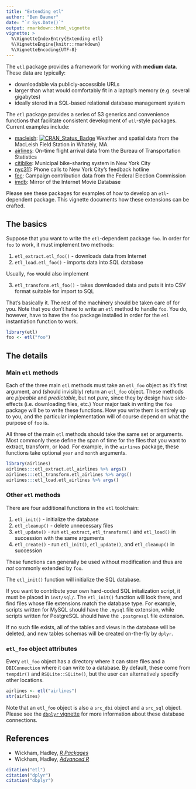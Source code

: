 ```yaml
---
title: "Extending etl"
author: "Ben Baumer"
date: "`r Sys.Date()`"
output: rmarkdown::html_vignette
vignette: >
  %\VignetteIndexEntry{Extending etl}
  %\VignetteEngine{knitr::rmarkdown}
  %\VignetteEncoding{UTF-8}
---
```


The `etl` package provides a framework for working with **medium data**. These data are typically:

- downloadable via publicly-accessible URLs
- larger than what would comfortably fit in a laptop's memory (e.g. several gigabytes)
- ideally stored in a SQL-based relational database management system

The `etl` package provides a series of S3 generics and convenience functions that facilitate consistent development of `etl`-style packages. Current examples include:

- [macleish](https://github.com/beanumber/etl): [![CRAN_Status_Badge](http://www.r-pkg.org/badges/version/macleish)](https://cran.r-project.org/package=macleish)
 Weather and spatial data from the MacLeish Field Station in Whately, MA. 
- [airlines](https://github.com/beanumber/airlines): On-time flight arrival data from the Bureau of Transportation Statistics
- [citibike](https://github.com/beanumber/citibike): Municipal bike-sharing system in New York City
- [nyc311](https://github.com/beanumber/nyc311): Phone calls to New York City's feedback hotline
- [fec](https://github.com/beanumber/fec): Campaign contribution data from the Federal Election Commission
- [imdb](https://github.com/beanumber/imdb): Mirror of the Internet Movie Database

Please see these packages for examples of how to develop an `etl`-dependent package. This vignette documents how these extensions can be crafted. 

## The basics

Suppose that you want to write the `etl`-dependent package `foo`. In order for `foo` to work, it must implement two methods:

1. `etl_extract.etl_foo()` - downloads data from Internet
2. `etl_load.etl_foo()` - imports data into SQL database

Usually, `foo` would also implement

3. `etl_transform.etl_foo()` - takes downloaded data and puts it into CSV format suitable for import to SQL

That's basically it. The rest of the machinery should be taken care of for you. Note that you don't have to write an `etl` method to handle `foo`. You do, however, have to have the `foo` package installed in order for the `etl` instantiation function to work. 

```r
library(etl)
foo <- etl("foo")
```

## The details

### Main `etl` methods

Each of the three main `etl` methods must take an `etl_foo` object as it's first argument, and (should invisibly) return an `etl_foo` object. These methods are *pipeable* and *predictable*, but not *pure*, since they by design have side-effects (i.e. downloading files, etc.) Your major task in writing the `foo` package will be to write these functions. How you write them is entirely up to you, and the particular implementation will of course depend on what the purpose of `foo` is.  

All three of the main `etl` methods should take the same set or arguments. Most commonly these define the span of time for the files that you want to extract, transform, or load. For example, in the `airlines` package, these functions take optional `year` and `month` arguments.

```r
library(airlines)
airlines:::etl_extract.etl_airlines %>% args()
airlines:::etl_transform.etl_airlines %>% args()
airlines:::etl_load.etl_airlines %>% args()
```

### Other `etl` methods

There are four additional functions in the `etl` toolchain:

1. `etl_init()` - initialize the database
2. `etl_cleanup()` - delete unnecessary files
3. `etl_update()` - run `etl_extract`, `etl_transform()` and `etl_load()` in succession with the same arguments
4. `etl_create()` - run `etl_init()`, `etl_update()`, and `etl_cleanup()` in succession

These functions can generally be used without modification and thus are *not* commonly extended by `foo`. 

The `etl_init()` function will initialize the SQL database. 

If you want to contribute your own hard-coded SQL initalization script, it must be placed in `inst/sql/`. The `etl_init()` function will look there, and find files whose file extensions match the database type. For example, scripts written for MySQL should have the `.mysql` file extension, while scripts written for PostgreSQL should have the `.postgresql` file extension. 

If no such file exists, all of the tables and views in the database will be deleted, and new tables schemas will be created on-the-fly by `dplyr`. 

### `etl_foo` object attributes

Every `etl_foo` object has a directory where it can store files and a `DBIConnection` where it can write to a database. By default, these come from `tempdir()` and `RSQLite::SQLite()`, but the user can alternatively specify other locations. 

```r
airlines <- etl("airlines")
str(airlines)
```

Note that an `etl_foo` object is also a `src_dbi` object and a `src_sql` object. Please see the [`dbplyr` vignette](https://cran.r-project.org/web/packages/dbplyr/vignettes/dbplyr.html) for more information about these database connections. 

## References

- Wickham, Hadley, [*R Packages*](http://r-pkgs.had.co.nz/)
- Wickham, Hadley, [*Advanced R*](http://adv-r.had.co.nz/)

```r
citation("etl")
citation("dplyr")
citation("dbplyr")
```

